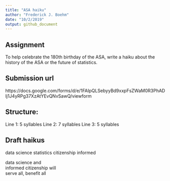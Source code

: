 ```yaml
---
title: "ASA haiku"
author: "Frederick J. Boehm"
date: "10/2/2019"
output: github_document
---
```


## Assignment

To help celebrate the 180th birthday of the ASA, write a haiku about the history of the ASA or the future of statistics. 

## Submission url

https://docs.google.com/forms/d/e/1FAIpQLSebyyBd9xxpFsZWaM0R3PhADIj1J4yRPg37XzAtYEvQNvSawQ/viewform

## Structure:

Line 1: 5 syllables
Line 2: 7 syllables
Line 3: 5 syllables

## Draft haikus

data
science
statistics
citizenship 
informed


data science and  
informed citizenship will  
serve all, benefit all  



